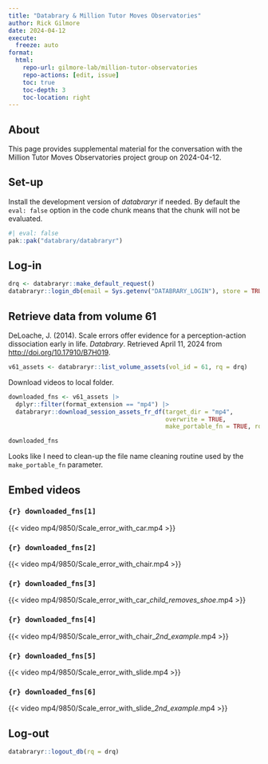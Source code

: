 ```yaml
---
title: "Databrary & Million Tutor Moves Observatories"
author: Rick Gilmore
date: 2024-04-12
execute:
  freeze: auto
format:
  html:
    repo-url: gilmore-lab/million-tutor-observatories
    repo-actions: [edit, issue]
    toc: true
    toc-depth: 3
    toc-location: right
---
```


## About

This page provides supplemental material for the conversation with the Million Tutor Moves Observatories project group on 2024-04-12.

## Set-up

Install the development version of *databraryr* if needed.
By default the `eval: false` option in the code chunk means that the chunk will not be evaluated.

```r
#| eval: false
pak::pak("databrary/databraryr")
```

## Log-in

```r
drq <- databraryr::make_default_request()
databraryr::login_db(email = Sys.getenv("DATABRARY_LOGIN"), store = TRUE, rq = drq)
```

## Retrieve data from volume 61

DeLoache, J. (2014). Scale errors offer evidence for a perception-action dissociation early in life. *Databrary*. Retrieved April 11, 2024 from <http://doi.org/10.17910/B7H019>.

```r
v61_assets <- databraryr::list_volume_assets(vol_id = 61, rq = drq)
```

Download videos to local folder.

```r
downloaded_fns <- v61_assets |>
  dplyr::filter(format_extension == "mp4") |>
  databraryr::download_session_assets_fr_df(target_dir = "mp4", 
                                            overwrite = TRUE,
                                            make_portable_fn = TRUE, rq = drq)

downloaded_fns
```

::: {.callout-note}

Looks like I need to clean-up the file name cleaning routine used by the `make_portable_fn` parameter.

:::

## Embed videos

### `{r} downloaded_fns[1]`

{{< video mp4/9850/Scale_error_with_car.mp4 >}}

### `{r} downloaded_fns[2]`

{{< video mp4/9850/Scale_error_with_chair.mp4 >}}

### `{r} downloaded_fns[3]`

{{< video mp4/9850/Scale_error_with_car__child_removes_shoe_.mp4 >}}

### `{r} downloaded_fns[4]`

{{< video mp4/9850/Scale_error_with_chair__2nd_example_.mp4 >}}

### `{r} downloaded_fns[5]`

{{< video mp4/9850/Scale_error_with_slide.mp4 >}}

### `{r} downloaded_fns[6]`

{{< video mp4/9850/Scale_error_with_slide__2nd_example_.mp4 >}}

## Log-out

```r
databraryr::logout_db(rq = drq)
```
